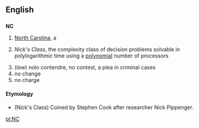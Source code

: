 ==English==

==={{Abbreviation}}===
'''NC'''

#[[North Carolina]], a {{USstate}}
# {{comptheory}} ''Nick's Class'', the complexity class of decision problems solvable in polylogarithmic time using a [[polynomial]] number of processors
#(''law'') nolo contendre, no contest, a plea in criminal cases
#no change
#no charge

====Etymology====
* (Nick's Class) Coined by Stephen Cook after researcher Nick Pippenger.

[[pl:NC]]